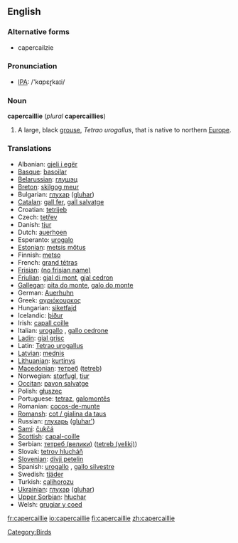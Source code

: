 {{wikipedia}}
==English==

===Alternative forms===
* capercailzie

===Pronunciation===
*[[w:IPA|IPA]]: /'kɑpɛɽkaɪi/

===Noun===
'''capercaillie''' (''plural'' '''capercaillies''')

# A large, black [[grouse]], ''Tetrao urogallus'', that is native to northern [[Europe]].

===Translations===
{{top}}
*Albanian: [[gjeli i egër]]
*[[Basque]]: [[basoilar]]
*[[Belarussian]]: [[глушэц]]
*[[Breton]]: [[skilgog meur]]
*Bulgarian: [[глухар]] ([[gluhar]])
*[[Catalan]]: [[gall fer]], [[gall salvatge]]
*Croatian: [[tetrijeb]]
*Czech: [[tetřev]]
*Danish: [[tjur]]
*Dutch: [[auerhoen]] {{n}}
*Esperanto: [[urogalo]]
*[[Estonian]]: [[metsis mőtus]]
*Finnish: [[metso]]
*French: [[grand tétras]] {{m}}
*[[Frisian]]: [[(no frisian name)]]
*[[Friulian]]: [[gjal di mont]], [[gjal cedron]]
*[[Gallegan]]: [[pita do monte]], [[galo do monte]]
*German: [[Auerhuhn]] {{n}}
*Greek: [[αγριόκουρκος]] '' ''
*Hungarian: [[siketfajd]]
*Icelandic: [[þiður]]
*Irish: [[capall coille]]
*Italian: [[urogallo]] {{m}}, [[gallo cedrone]] {{m}}
*[[Ladin]]: [[gial grisc]]
*Latin: [[Tetrao urogallus]] '' ''
*[[Latvian]]: [[mednis]]
*[[Lithuanian]]: [[kurtinys]]
*[[Macedonian]]: [[тетреб]] ([[tetreb]])
*Norwegian: [[storfugl]], [[tiur]]
*[[Occitan]]: [[pavon salvatge]]
*Polish: [[głuszec]] '' ''
*Portuguese: [[tetraz]], [[galomontês]]
*Romanian: [[cocoş-de-munte]]
*[[Romansh]]: [[cot / gialina da taus]]
*Russian: [[глухарь]] ([[gluhar']]) '' ''
*[[Sami]]: [[čukčá]]
*[[Scottish]]: [[capal-coille]]
*Serbian: [[тетреб (велики)]] ([[tetreb (veliki)]])
*Slovak: [[tetrov hlucháň]]
*[[Slovenian]]: [[divji petelin]]
*Spanish: [[urogallo]] {{m}}, [[gallo silvestre]] {{m}}
*Swedish: [[tjäder]]
*Turkish: [[çalihorozu]]
*[[Ukrainian]]: [[глухар]] ([[gluhar]])
*[[Upper Sorbian]]: [[hłuchar]]
*Welsh: [[grugiar y coed]]
{{bottom}}

[[Category:Birds]]

[[fr:capercaillie]]
[[io:capercaillie]]
[[fi:capercaillie]]
[[zh:capercaillie]]